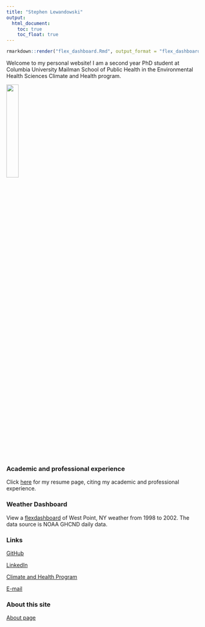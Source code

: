 ```yaml
---
title: "Stephen Lewandowski"
output:
  html_document:
    toc: true
    toc_float: true
---
```


```r
rmarkdown::render("flex_dashboard.Rmd", output_format = "flex_dashboard")
```

Welcome to my personal website! I am a second year PhD student at Columbia University Mailman School of Public Health in the Environmental Health Sciences Climate and Health program.        


<img src="./images/stephen.png" style="width:25%">


### Academic and professional experience

Click [here](resume.html)  for my resume page, citing my academic and professional experience.


### Weather Dashboard

View a [flexdashboard](flex_dashboard.html) of West Point, NY weather from 1998 to 2002. The data source is NOAA GHCND daily data.  


### Links 

[GitHub](https://github.com/sal2222)    

[LinkedIn](https://www.linkedin.com/in/stevelewandowski/)  

[Climate and Health Program](https://www.mailman.columbia.edu/research/climate-and-health-program)  

[E-mail](sal2222@cumc.columbia.edu)    


### About this site

[About page](about.html)





